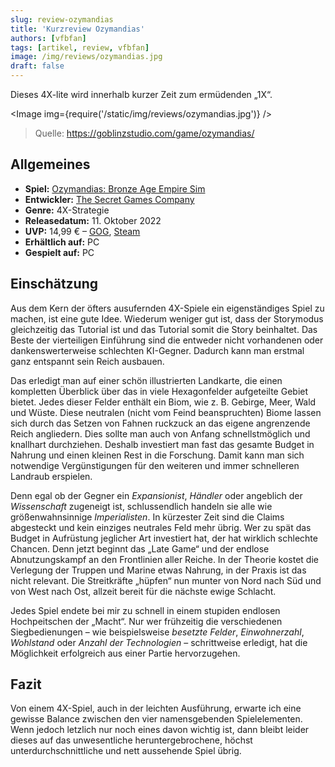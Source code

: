 ```yaml
---
slug: review-ozymandias
title: 'Kurzreview Ozymandias'
authors: [vfbfan]
tags: [artikel, review, vfbfan]
image: /img/reviews/ozymandias.jpg
draft: false
---
```



Dieses 4X-lite wird innerhalb kurzer Zeit zum ermüdenden „1X“.

<Image img={require('/static/img/reviews/ozymandias.jpg')} />

> Quelle: https://goblinzstudio.com/game/ozymandias/

<!--truncate-->

## Allgemeines

- **Spiel:** [Ozymandias: Bronze Age Empire Sim](https://www.secretgamescompany.com/ozymandias/)
- **Entwickler:** [The Secret Games Company](https://www.secretgamescompany.com/)
- **Genre:** 4X-Strategie
- **Releasedatum:** 11. Oktober 2022
- **UVP:** 14,99 € – [GOG](https://www.gog.com/game/ozymandias_bronze_age_empire_sim), [Steam](https://store.steampowered.com/app/1768280/Ozymandias_Bronze_Age_Empire_Sim/)
- **Erhältlich auf:** PC
- **Gespielt auf:** PC

## Einschätzung

Aus dem Kern der öfters ausufernden 4X-Spiele ein eigenständiges Spiel zu machen, ist eine gute Idee. Wiederum weniger gut ist, dass der Storymodus gleichzeitig das Tutorial ist und das Tutorial somit die Story beinhaltet. Das Beste der vierteiligen Einführung sind die entweder nicht vorhandenen oder dankenswerterweise schlechten KI-Gegner. Dadurch kann man erstmal ganz entspannt sein Reich ausbauen.

Das erledigt man auf einer schön illustrierten Landkarte, die einen kompletten Überblick über das in viele Hexagonfelder aufgeteilte Gebiet bietet. Jedes dieser Felder enthält ein Biom, wie z. B. Gebirge, Meer, Wald und Wüste. Diese neutralen (nicht vom Feind beanspruchten) Biome lassen sich durch das Setzen von Fahnen ruckzuck an das eigene angrenzende Reich angliedern. Dies sollte man auch von Anfang schnellstmöglich und knallhart durchziehen. Deshalb investiert man fast das gesamte Budget in Nahrung und einen kleinen Rest in die Forschung. Damit kann man sich notwendige Vergünstigungen für den weiteren und immer schnelleren Landraub erspielen.

Denn egal ob der Gegner ein *Expansionist*, *Händler* oder angeblich der *Wissenschaft* zugeneigt ist, schlussendlich handeln sie alle wie größenwahnsinnige *Imperialisten*. In kürzester Zeit sind die Claims abgesteckt und kein einziges neutrales Feld mehr übrig. Wer zu spät das Budget in Aufrüstung jeglicher Art investiert hat, der hat wirklich schlechte Chancen. Denn jetzt beginnt das „Late Game“ und der endlose Abnutzungskampf an den Frontlinien aller Reiche. In der Theorie kostet die Verlegung der Truppen und Marine etwas Nahrung, in der Praxis ist das nicht relevant. Die Streitkräfte „hüpfen“ nun munter von Nord nach Süd und von West nach Ost, allzeit bereit für die nächste ewige Schlacht.

Jedes Spiel endete bei mir zu schnell in einem stupiden endlosen Hochpeitschen der „Macht“. Nur wer frühzeitig die verschiedenen Siegbedienungen – wie beispielsweise *besetzte Felder*, *Einwohnerzahl*, *Wohlstand* oder *Anzahl der Technologien* – schrittweise erledigt, hat die Möglichkeit erfolgreich aus einer Partie hervorzugehen.

## Fazit

Von einem 4X-Spiel, auch in der leichten Ausführung, erwarte ich eine gewisse Balance zwischen den vier namensgebenden Spielelementen. Wenn jedoch letzlich nur noch eines davon wichtig ist, dann bleibt leider dieses auf das unwesentliche heruntergebrochene, höchst unterdurchschnittliche und nett aussehende Spiel übrig.
